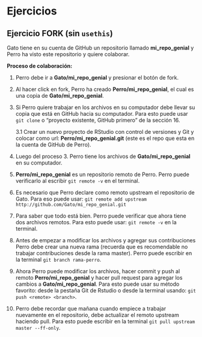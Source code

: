 # Ejercicios {#ejercicios}

## Ejercicio FORK (sin `usethis`)

Gato tiene en su cuenta de GitHub un repositorio llamado **mi_repo_genial** y Perro ha visto este repositorio y quiere colaborar.

**Proceso de colaboración:**

1. Perro debe ir a **Gato/mi_repo_genial** y presionar el botón de fork.

2. Al hacer click en fork, Perro ha creado **Perro/mi_repo_genial**, el cual es una copia de **Gato/mi_repo_genial**.

3. Si Perro quiere trabajar en los archivos en su computador debe llevar su copia que está en GitHub hacia su computador. Para esto puede usar `git clone` o "proyecto existente, GitHub primero" de la sección 16.

    3.1 Crear un nuevo proyecto de RStudio con control de versiones y Git y colocar como url: **Perro/mi_repo_genial.git** (este es el repo que esta en la cuenta de GitHub de Perro).

4. Luego del proceso 3. Perro tiene los archivos de **Gato/mi_repo_genial** en su computador.

5. **Perro/mi_repo_genial** es un repositorio remoto de Perro. Perro puede verificarlo al escribir `git remote -v` en el terminal.

6. Es necesario que Perro declare como remoto upstream el repositorio de Gato. Para eso puede usar: `git remote add upstream http://github.com/Gato/mi_repo_genial.git`
 
7. Para saber que todo está bien. Perro puede verificar que ahora tiene dos archivos remotos. Para esto puede usar: `git remote -v` en la terminal.

8. Antes de empezar a modificar los archivos y agregar sus contribuciones Perro debe crear una nueva rama (recuerda que es recomendable no trabajar contribuciones desde la rama master). Perro puede escribir en la  terminal `git branch rama-perro`.

9. Ahora Perro puede modificar los archivos, hacer commit y push al remoto **Perro/mi_repo_genial** y hacer pull request para agregar los cambios a **Gato/mi_repo_genial**. Para esto puede usar su método favorito: desde la pestaña Git de Rstudio o desde la terminal usando: `git push <remote> <branch>`.

10. Perro debe recordar que mañana cuando empiece a trabajar nuevamente en el repositorio, debe actualizar el remoto upstream haciendo pull. Para esto puede escribir en la terminal `git pull upstream master --ff-only`.

